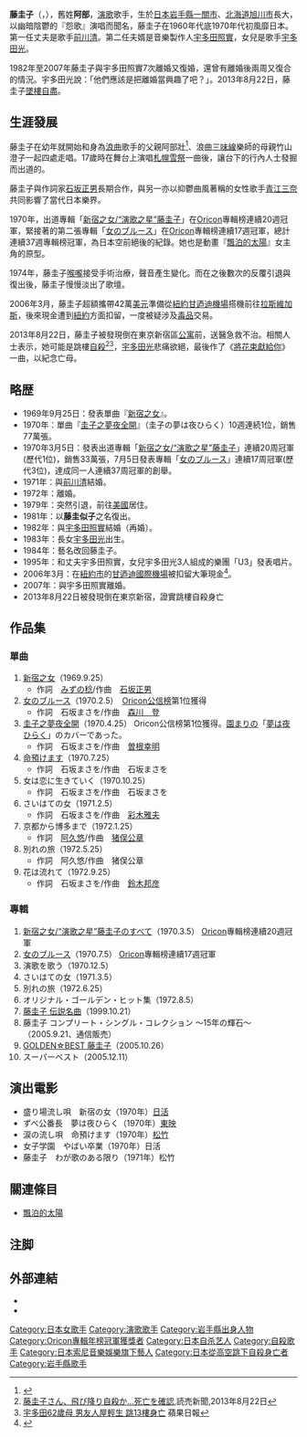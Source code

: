 {{藝人
| 姓名 = 藤 圭子
| 類型 = 女歌手
| 圖片 = 
| 圖片尺寸 = 
| 圖片簡介 = 
| 原名 = 阿部 純子
| 外文名 = ふじ けいこ
| 外文 = 日語
| 羅馬拼音 = Fuji Keiko
| 英文名 =
| 綽號 = 
| 國籍 ={{JPN}}
| 出生日期 =  {{birth date|1951|7|5}}
| 出生地點 = {{JPN}}[[岩手縣|岩手縣]][[一關市|一關市]]
| 逝世日期 =  {{death date and age|2013|8|22|1951|7|5}}
| 逝世地點 = {{JPN}}[[東京都|東京都]][[新宿區|新宿區]]
| 出身地 = 
| 出道作 = 『[[新宿之女|新宿之女]]』
| 出道日期 = 1969年9月25日
| 代表作 = 「[[新宿之女/“演歌之星”藤圭子|新宿之女/“演歌之星”藤圭子]]」
| 音乐类型 = [[演歌|演歌]]
| 活躍年代 = 1969年 - 1979年<br />1981年 - 2013年
| 唱片公司 = 
| 經紀公司 = 
| 網站 = 
| 相關團體 = [[U3|U3]]
| 獎項 = 
| spouse={{Marriage|[[前川清|前川清]]|1971|1972|end=div}}<br>{{Marriage|[[宇多田照實|宇多田照實]]|1982|2007|end=div}}
| children=[[宇多田光|宇多田光]]
| IMDb = 
}}
'''藤圭子'''（{{jpn|j=藤 圭子|kn=ふじ けいこ|rm=Fuji Keiko}}，{{bd|1951年|7月5日|2013年|8月22日|Fuji Keiko}}），舊姓'''阿部'''，[[演歌|演歌]]歌手，生於[[日本|日本]][[岩手縣|岩手縣]][[一關市|一關市]]、[[北海道|北海道]][[旭川市|旭川市]]長大，以幽暗陰鬱的『怨歌』演唱而聞名，藤圭子在1960年代底1970年代初風靡日本。第一任丈夫是歌手[[前川清|前川清]]。第二任夫婿是音樂製作人[[宇多田照實|宇多田照實]]，女兒是歌手[[宇多田光|宇多田光]]。

1982年至2007年藤圭子與宇多田照實7次離婚又復婚，還曾有離婚後兩周又復合的情況。宇多田光說：「他們應該是把離婚當興趣了吧？」。2013年8月22日，藤圭子[[墜樓|墜樓]][[自盡|自盡]]。

==生涯發展==
藤圭子在幼年就開始和身為[[浪曲|浪曲]]歌手的父親阿部壯<ref name="sponichi2010.11.06">{{Cite news|author=|coauthors=|url=http://www.sponichi.co.jp/entertainment/news/2010/11/06/01.html|title=宇多田の祖母逝く…娘、孫との再会の願いかなわず|work=芸能|newspaper=|publisher=[[スポーツニッポン|Sponichi Annex]]|pages=|page=|date=2010-11-06|accessdate=2010-11-06|language=ja|deadurl=yes|archiveurl=https://web.archive.org/web/20101107035549/http://www.sponichi.co.jp/entertainment/news/2010/11/06/01.html|archivedate=2010-11-07}}</ref>、浪曲[[三味線|三味線]]樂師的母親竹山澄子一起四處走唱。17歲時在舞台上演唱[[札幌雪祭|札幌雪祭]]一曲後，讓台下的行內人士發掘而出道的。

藤圭子與作詞家[[石坂正男|石坂正男]]長期合作，與另一亦以抑鬱曲風著稱的女性歌手[[青江三奈|青江三奈]]共同影響了當代日本樂界。

1970年，出道專輯「[[新宿之女/“演歌之星”藤圭子|新宿之女/“演歌之星”藤圭子]]」在[[Oricon|Oricon]]專輯榜連續20週冠軍，緊接著的第二張專輯「[[女のブルース|女のブルース]]」在[[Oricon|Oricon]]專輯榜連續17週冠軍，總計連續37週專輯榜冠軍，為日本空前絕後的紀錄。她也是動畫『[[飄泊的太陽|飄泊的太陽]]』女主角的原型。

1974年，藤圭子[[喉嚨|喉嚨]]接受手術治療，聲音產生變化。而在之後數次的反覆引退與復出後，藤圭子慢慢淡出了歌壇。

2006年3月，藤圭子超額攜帶42萬[[美元|美元]]準備從[[紐約|紐約]][[甘迺迪機場|甘迺迪機場]]搭機前往[[拉斯維加斯|拉斯維加斯]]，後來現金遭到[[紐約|紐約]]方面扣留，一度被疑涉及[[毒品|毒品]]交易。

2013年8月22日，藤圭子被發現倒在東京新宿區[[公寓|公寓]]前，送醫急救不治。相關人士表示，她可能是跳樓[[自殺|自殺]]<ref name="yomiuri20130822">[https://archive.is/20130822055009/www.yomiuri.co.jp/national/news/20130822-OYT1T00575.htm 藤圭子さん、飛び降り自殺か…死亡を確認],読売新聞,2013年8月22日</ref><ref>[http://ent.appledaily.com.tw/enews/article/entertainment/20130823/35241953 宇多田62歲母 男友人屋輕生 跳13樓身亡] {{Wayback|url=http://ent.appledaily.com.tw/enews/article/entertainment/20130823/35241953 |date=20160312131456 }} 蘋果日報</ref>，[[宇多田光|宇多田光]]悲痛欲絕，最後作了《[[將花束獻給你|將花束獻給你]]》一曲，以紀念亡母。

== 略歴 ==
* 1969年9月25日：發表單曲『[[新宿之女|新宿之女]]』。
* 1970年：單曲『[[圭子之夢夜全開|圭子之夢夜全開]]』（圭子の夢は夜ひらく）10週連続1位，銷售77萬張。
* 1970年3月5日：發表出道專輯「[[新宿之女/“演歌之星”藤圭子|新宿之女/“演歌之星”藤圭子]]」連續20周冠軍(歷代1位)，銷售33萬張，7月5日發表專輯「[[女のブルース|女のブルース]]」連續17周冠軍(歷代3位)，達成同一人連續37周冠軍的創舉。
* 1971年：與[[前川清|前川清]]結婚。
* 1972年：離婚。
* 1979年：突然引退，前往[[美國|美國]]居住。
* 1981年：以'''藤圭似子'''之名復出。
* 1982年：與[[宇多田照實|宇多田照實]]結婚（再婚）。
* 1983年：長女[[宇多田光|宇多田光]]出生。
* 1984年：藝名改回藤圭子。
* 1995年：和丈夫宇多田照實，女兒宇多田光3人組成的樂團「U3」發表唱片。
* 2006年3月：在[[紐約市|紐約市]]的[[甘迺迪國際機場|甘迺迪國際機場]]被扣留大筆現金<ref name=sankei09.1.28>{{cite web|url=http://sankei.jp.msn.com/entertainments/entertainers/090128/tnr0901281759010-n1.htm|title=藤圭子さんに42万ドル返還へ　米空港で06年差し押さえ|date=2009年1月28日|accessdate=2009年1月29日|author=MSN産経ニュース|deadurl=yes|archiveurl=https://web.archive.org/web/20090131031121/http://sankei.jp.msn.com/entertainments/entertainers/090128/tnr0901281759010-n1.htm|archivedate=2009年1月31日}}</ref>。
* 2007年：與宇多田照實離婚。
*2013年8月22日被發現倒在東京新宿，證實跳樓自殺身亡

== 作品集 ==
=== 單曲 ===
#[[新宿之女|新宿之女]]（1969.9.25）
#*作詞　[[みずの稔|みずの稔]]/作曲　[[石坂正男|石坂正男]]
#[[女のブルース|女のブルース]]（1970.2.5）　[[Oricon公信榜|Oricon公信榜]]第1位獲得
#*作詞　石坂まさを/作曲　[[森川　登|森川　登]]
#[[圭子之夢夜全開|圭子之夢夜全開]]（1970.4.25） Oricon公信榜第1位獲得。[[園まり|園まり]]の「[[夢は夜ひらく|夢は夜ひらく]]」のカバーであった。
#*作詞　石坂まさを/作曲　[[曽根幸明|曽根幸明]]
#[[命預けます|命預けます]]（1970.7.25）
#*作詞　石坂まさを/作曲　石坂まさを
#女は恋に生きていく（1970.10.25）
#*作詞　石坂まさを/作曲　石坂まさを
#さいはての女（1971.2.5）
#*作詞　石坂まさを/作曲　[[彩木雅夫|彩木雅夫]]
#京都から博多まで（1972.1.25）
#*作詞　[[阿久悠|阿久悠]]/作曲　[[猪俣公章|猪俣公章]]
#別れの旅（1972.5.25）
#*作詞　阿久悠/作曲　猪俣公章
#花は流れて（1972.9.25）
#*作詞　石坂まさを/作曲　[[鈴木邦彦|鈴木邦彦]]

===專輯===
#[[新宿之女/“演歌之星”藤圭子のすべて|新宿之女/“演歌之星”藤圭子のすべて]]（1970.3.5） [[Oricon|Oricon]]專輯榜連續20週冠軍
#[[女のブルース|女のブルース]]（1970.7.5） [[Oricon|Oricon]]專輯榜連續17週冠軍
#演歌を歌う（1970.12.5）
#さいはての女（1971.3.5）
#別れの旅（1972.6.25）
#オリジナル・ゴールデン・ヒット集（1972.8.5）
#[[藤圭子_伝説名曲|藤圭子 伝説名曲]]（1999.10.21）
#藤圭子 コンプリート・シングル・コレクション ～15年の輝石～（2005.9.21、通信販売）
#[[GOLDEN☆BEST_藤圭子|GOLDEN☆BEST 藤圭子]]（2005.10.26）
#スーパーベスト（2005.12.11）

== 演出電影 ==
*盛り場流し唄　新宿の女（1970年）[[日活|日活]]
*ずべ公番長　夢は夜ひらく（1970年）[[東映|東映]]
*涙の流し唄　命預けます（1970年）[[松竹|松竹]]
*女子学園　やばい卒業（1970年）日活
*藤圭子　わが歌のある限り（1971年）松竹

== 關連條目 ==
* [[飄泊的太陽|飄泊的太陽]]

== 注脚 ==
{{Portal|日本|音乐}}
<references />

==外部連結==
* {{jmdb name|0307760}}
* {{imdb name|id=3025630|name=藤圭子}}

{{Oricon專輯年榜冠軍|1970年}}
{{Utada Hikaru}}
{{Authority control}}
{{DEFAULTSORT:Fuji Keiko}}
[[Category:日本女歌手|Category:日本女歌手]]
[[Category:演歌歌手|Category:演歌歌手]]
[[Category:岩手縣出身人物|Category:岩手縣出身人物]]
[[Category:Oricon專輯年榜冠軍獲獎者|Category:Oricon專輯年榜冠軍獲獎者]]
[[Category:日本自杀艺人|Category:日本自杀艺人]]
[[Category:自殺歌手|Category:自殺歌手]]
[[Category:日本索尼音樂娛樂旗下藝人|Category:日本索尼音樂娛樂旗下藝人]]
[[Category:日本從高空跳下自殺身亡者|Category:日本從高空跳下自殺身亡者]]
[[Category:岩手縣歌手|Category:岩手縣歌手]]